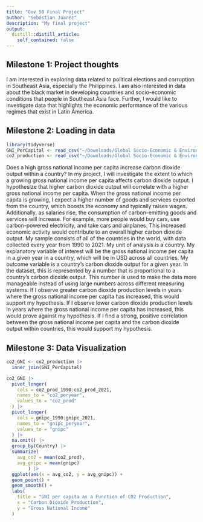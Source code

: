 ```yaml
---
title: "Gov 50 Final Project"
author: "Sebastian Juarez"
description: "My final project"
output:
  distill::distill_article:
    self_contained: false
---
```




## Milestone 1: Project thoughts

I am interested in exploring data related to political elections and corruption in Southeast Asia, especially the Philippines. I am also interested in data about the black market in developing countries and socio-economic conditions that people in Southeast Asia face. Further, I would like to investigate data that highlights the economic performance of the various regimes that exist in Latin America.


## Milestone 2: Loading in data

```r
library(tidyverse)
GNI_PerCapital <- read_csv("~/Downloads/Global Socio-Economic & Environmental Indicators/gross_national_income_per_capital.csv")
co2_production <- read_csv("~/Downloads/Global Socio-Economic & Environmental Indicators/co2_production.csv")
```

Does a high gross national income per capita increase carbon dioxide output within a country? In my project, I will investigate the extent to which a growing gross national income per capita affects carbon dioxide output. I hypothesize that higher carbon dioxide output will correlate with a higher gross national income per capita. When the gross national income per capita is growing, I expect a higher number of goods and services exported from the country, which boosts the economy and typically raises wages. Additionally, as salaries rise, the consumption of carbon-emitting goods and services will increase. For example, more people would buy cars, use carbon-powered electricity, and take cars and airplanes. This increased economic activity would contribute to an overall higher carbon dioxide output. My sample consists of all of the countries in the world, with data collected every year from 1990 to 2021. My unit of analysis is a country. My explanatory variable of interest will be the gross national income per capita in a given year in a country, which will be in USD across all countries. My outcome variable is a country's carbon dioxide output for a given year. In the dataset, this is represented by a number that is proportional to a country’s carbon dioxide output. This number is used to make the data more manageable instead of using large numbers across different measuring systems. If I observe greater carbon dioxide production levels in years where the gross national income per capita has increased, this would support my hypothesis. If I observe lower carbon dioxide production levels in years where the gross national income per capita has increased, this would prove against my hypothesis. If I find a strong, positive correlation between the gross national income per capita and the carbon dioxide output within countries, this would support my hypothesis. 

## Milestone 3: Data Visualization

```r
co2_GNI <- co2_production |>
  inner_join(GNI_PerCapital)

co2_GNI |>
  pivot_longer(
    cols = co2_prod_1990:co2_prod_2021,
    names_to = "co2_peryear",
    values_to = "co2_prod"
  ) |>
  pivot_longer(
    cols = gnipc_1990:gnipc_2021,
    names_to = "gnipc_peryear",
    values_to = "gnipc"
  ) |>
  na.omit() |>
  group_by(Country) |>
  summarize(
    avg_co2 = mean(co2_prod),
    avg_gnipc = mean(gnipc)
        ) |>
  ggplot(aes(x = avg_co2, y = avg_gnipc)) +
  geom_point() +
  geom_smooth() +
  labs(
    title = "GNI per capita as a Function of CO2 Production",
    x = "Carbon Dioxide Production",
    y = "Gross National Income"
  )
  

```



